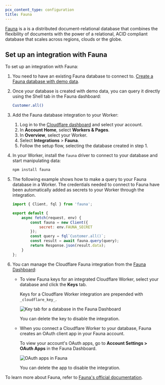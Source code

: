 ```yaml
---
pcx_content_type: configuration
title: Fauna
---
```



[Fauna](https://fauna.com/) is a is a distributed document-relational database that combines the flexibility of documents with the power of a relational, ACID compliant database that scales across regions, clouds or the globe.

<Render file="database_integrations_definition" />

## Set up an integration with Fauna

To set up an integration with Fauna:

1. You need to have an existing Fauna database to connect to. [Create a Fauna database with demo data](https://docs.fauna.com/fauna/current/get-started/quick-start/?lang=javascript#create-a-database).

2. Once your database is created with demo data, you can query it directly using the Shell tab in the Fauna dashboard:

	```sh
	Customer.all()
	```

3. Add the Fauna database integration to your Worker:

	1. Log in to the [Cloudflare dashboard](https://dash.cloudflare.com) and select your account.
	2. In **Account Home**, select **Workers & Pages**.
	3. In **Overview**, select your Worker.
	4. Select **Integrations** > **Fauna**.
	5. Follow the setup flow, selecting the database created in step 1.

4. In your Worker, install the `fauna` driver to connect to your database and start manipulating data:

	```sh
	npm install fauna
	```

5. The following example shows how to make a query to your Fauna database in a Worker. The credentials needed to connect to Fauna have been automatically added as secrets to your Worker through the integration.

	```javascript
	import { Client, fql } from 'fauna';

	export default {
		async fetch(request, env) {
			const fauna = new Client({
				secret: env.FAUNA_SECRET
			});
			const query = fql`Customer.all()`;
			const result = await fauna.query(query);
			return Response.json(result.data);
		}
	};
	```

6. You can manage the Cloudflare Fauna integration from the [Fauna Dashboard](https://dashboard.fauna.com/):

	- To view Fauna keys for an integrated Cloudflare Worker, select your database and click the **Keys** tab.

		Keys for a Cloudflare Worker integration are prepended with `_cloudflare_key_`.

		![Key tab for a database in the Fauna Dashboard](~/assets/images/workers/databases/native-integrations/fauna_keys_tab.png)

		You can delete the key to disable the integration.

	- When you connect a Cloudflare Worker to your database, Fauna creates an OAuth client app in your Fauna account.

		To view your account's OAuth apps, go to **Account Settings > OAuth Apps** in the Fauna Dashboard.

		![OAuth apps in Fauna](~/assets/images/workers/databases/native-integrations/fauna_oauth.png)

		You can delete the app to disable the integration.

To learn more about Fauna, refer to [Fauna's official documentation](https://docs.fauna.com/).